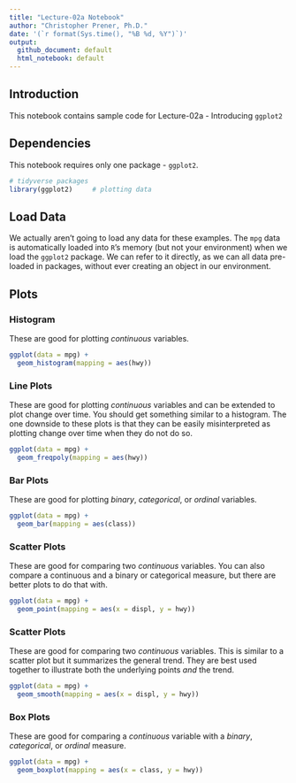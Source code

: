 ```yaml
---
title: "Lecture-02a Notebook"
author: "Christopher Prener, Ph.D."
date: '(`r format(Sys.time(), "%B %d, %Y")`)'
output: 
  github_document: default
  html_notebook: default 
---
```


## Introduction
This notebook contains sample code for Lecture-02a - Introducing `ggplot2`

## Dependencies
This notebook requires only one package - `ggplot2`.

```r
# tidyverse packages
library(ggplot2)     # plotting data
```

## Load Data
We actually aren't going to load any data for these examples. The `mpg` data is automatically loaded into `R`'s memory (but not your environment) when we load the `ggplot2` package. We can refer to it directly, as we can all data pre-loaded in packages, without ever creating an object in our environment.

## Plots

### Histogram
These are good for plotting *continuous* variables.

```r
ggplot(data = mpg) +
  geom_histogram(mapping = aes(hwy))
```

### Line Plots
These are good for plotting *continuous* variables and can be extended to plot change over time. You should get something similar to a histogram. The one downside to these plots is that they can be easily misinterpreted as plotting change over time when they do not do so.

```r
ggplot(data = mpg) +
  geom_freqpoly(mapping = aes(hwy))
```

### Bar Plots
These are good for plotting *binary*, *categorical*, or *ordinal* variables.

```r
ggplot(data = mpg) +
  geom_bar(mapping = aes(class))
```

### Scatter Plots
These are good for comparing two *continuous* variables. You can also compare a continuous and a binary or categorical measure, but there are better plots to do that with.

```r
ggplot(data = mpg) +
  geom_point(mapping = aes(x = displ, y = hwy))
```

### Scatter Plots
These are good for comparing two *continuous* variables. This is similar to a scatter plot but it summarizes the general trend. They are best used together to illustrate both the underlying points *and* the trend.

```r
ggplot(data = mpg) +
  geom_smooth(mapping = aes(x = displ, y = hwy))
```

### Box Plots
These are good for comparing a *continuous* variable with a *binary*, *categorical*, or *ordinal* measure.

```r
ggplot(data = mpg) +
  geom_boxplot(mapping = aes(x = class, y = hwy))
```
